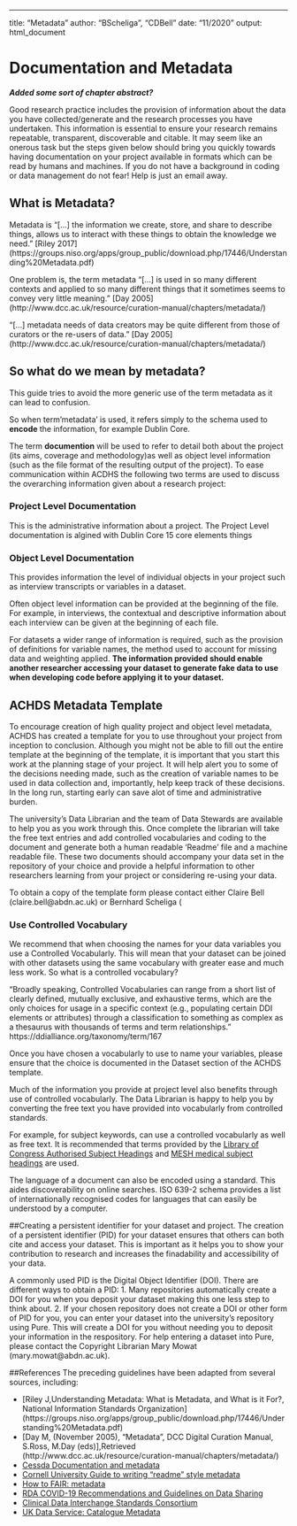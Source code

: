 ---
title: "Metadata"
author: "BScheliga", "CDBell"
date: "11/2020"
output: html_document

# Documentation and Metadata {#metadata}

***Added some sort of chapter abstract?***

Good research practice includes the provision of information about the data you have collected/generate and the research processes you have undertaken. This information is essential to ensure your research remains repeatable, transparent, discoverable and citable.  It may seem like an onerous task but the steps given below should bring you quickly towards having documentation on your project available in formats which can be read by humans and machines.  If you do not have a background in coding or data management do not fear! Help is just an email away.

## What is Metadata?

Metadata is "[...] the information we create, store, and share to describe things, allows us to interact with these things to obtain the knowledge we need." [Riley 2017] (https://groups.niso.org/apps/group_public/download.php/17446/Understanding%20Metadata.pdf)

One problem is, the term metadata "[...] is used in so many different contexts and applied to so many different things that it sometimes seems to convey very little meaning."
[Day 2005] (http://www.dcc.ac.uk/resource/curation-manual/chapters/metadata/) 

"[...] metadata needs of data creators may be quite different from those of curators or the re-users of data." [Day 2005] (http://www.dcc.ac.uk/resource/curation-manual/chapters/metadata/) 

## So what do we mean by metadata?
This guide tries to avoid the more generic use of the term metadata as it can lead to confusion.  

So when term'metadata' is used, it refers simply to the schema used to **encode** the information, for example Dublin Core.

The term **documention** will be used to refer to detail both about the project (its aims, coverage and methodology)as well as object level information (such as the file format of the resulting output of the project).  To ease communication within ACDHS the following two terms are used to discuss the overarching information given about a research project:

###  Project Level Documentation
This is the administrative information about a project. The Project Level documentation is algined with Dublin Core 15 core elements things

###  Object Level Documentation
This provides information the level of individual objects in your project such as interview transcripts or variables in a dataset. 

Often object level information can be provided at the beginning of the file. For example, in interviews, the contextual and descriptive information about each interview can be given at the beginning of each file.

For datasets a wider range of information is required, such as the provision of definitions for variable names, the method used to account for missing data and weighting applied.  **The information provided  should enable another researcher accessing your dataset to generate fake data to use when developing code before applying it to your dataset.**  

## ACHDS Metadata Template
To encourage creation of high quality project and object level metadata, ACHDS has created a template for you to use throughout your project from inception to conclusion.  Although you might not be able to fill out the entire template at the beginning of the template, it is important that you start this work at the planning stage of your project.  It will help alert you to some of the decisions needing made, such as the creation of variable names to be used in data collection and, importantly, help keep track of these decisions.  In the long run, starting early can save alot of time and administrative burden.

The university's Data Librarian and the team of Data Stewards are available to help you as you work through this.  Once complete the librarian will take the free text entries and add controlled vocabularies and coding to the document and generate both a human readable 'Readme' file and a machine readable file. These two documents should accompany your data set in the repository of your choice and provide a helpful information to other researchers learning from your project or considering re-using your data.

To obtain a copy of the template form please contact either Claire Bell (claire.bell@abdn.ac.uk) or Bernhard Scheliga (

### Use Controlled Vocabulary
We recommend that when choosing the names for your data variables you use a Controlled Vocabularly.  This will mean that your dataset can be joined with other datasets using the same vocabulary with greater ease and much less work.  So what is a controlled vocabulary?

"Broadly speaking, Controlled Vocabularies can range from a short list of clearly defined, mutually exclusive, and exhaustive terms, which are the only choices for usage in a specific context (e.g., populating certain DDI elements or attributes) through a classification to something as complex as a thesaurus with thousands of terms and term relationships." https://ddialliance.org/taxonomy/term/167

Once you have chosen a vocabularly to use to name your variables, please ensure that the choice is documented in the Dataset section of the ACHDS template.

Much of the information you provide at project level also benefits through use of controlled vocabularly.  The Data Librarian is happy to help you by converting the free text you have provided into vocabularly from controlled standards.
 
For example, for subject keywords, can use a controlled vocabularly as well as free text.  It is recommended that terms provided by the [Library of Congress Authorised Subject Headings](https://authorities.loc.gov/cgi-bin/Pwebrecon.cgi?DB=local&PAGE=First) and [MESH medical subject headings](https://meshb.nlm.nih.gov/search) are used.

The language of a document can also be encoded using a standard.  This aides discoverability on online searches.  ISO 639-2 schema provides a list of internationally recognised codes for languages that can easily be understood by a computer.

##Creating a persistent identifier for your dataset and project.
The creation of a persistent identifier (PID) for your dataset ensures that others can both cite and access your dataset.  This is important as it helps you to show your contribution to research and increases the finadability and accessibility of your data.  

A commonly used PID is the Digital Object Identifier (DOI). There are different ways to obtain a PID:
1. Many repositories automatically create a DOI for you when you deposit your dataset making this one less step to think about.
2. If your chosen repository does not create a DOI or other form of PID for you, you can enter your dataset into the university's repository using Pure. This will create a DOI for you without needing you to deposit your information in the respository.   For help entering a dataset into Pure, please contact the Copyright Librarian Mary Mowat (mary.mowat@abdn.ac.uk).


##References
The preceding guidelines have been adapted from several sources, including:

* [Riley J,Understanding Metadata: What is Metadata, and What is it For?, National Information Standards Organization] (https://groups.niso.org/apps/group_public/download.php/17446/Understanding%20Metadata.pdf)
* [Day M, (November 2005), "Metadata", DCC Digital Curation Manual, S.Ross, M.Day (eds)],Retrieved <date>(http://www.dcc.ac.uk/resource/curation-manual/chapters/metadata/)
* [Cessda Documentation and metadata](https://www.cessda.eu/Training/Training-Resources/Library/Data-Management-Expert-Guide/2.-Organise-Document/Documentation-and-metadata)
* [Cornell University Guide to writing "readme" style metadata](https://data.research.cornell.edu/content/readme)
* [How to FAIR: metadata](https://howtofair.dk/how-to-fair/metadata/)
* [RDA COVID-19 Recommendations and Guidelines on Data Sharing](https://zenodo.org/record/3932953#.X3HHy-17mM9)
* [Clinical Data Interchange Standards Consortium](https://www.cdisc.org/standards)
* [UK Data Service:  Catalogue Metadata](https://www.ukdataservice.ac.uk/manage-data/document/metadata.aspx)
